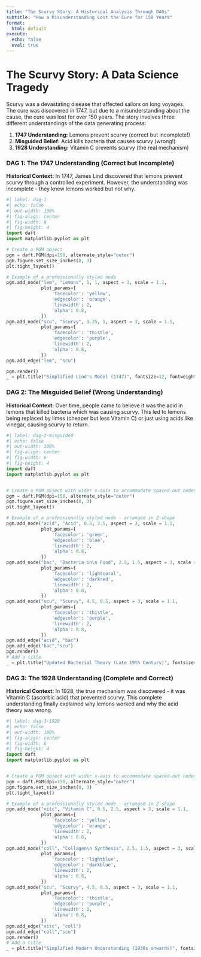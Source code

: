 ```yaml
---
title: "The Scurvy Story: A Historical Analysis Through DAGs"
subtitle: "How a Misunderstanding Lost the Cure for 150 Years"
format:
  html: default
execute:
  echo: false
  eval: true
---
```


# The Scurvy Story: A Data Science Tragedy

Scurvy was a devastating disease that affected sailors on long voyages. The cure was discovered in 1747, but due to a misunderstanding about the cause, the cure was lost for over 150 years. The story involves three different understandings of the data generating process:

1. **1747 Understanding:** Lemons prevent scurvy (correct but incomplete!)
2. **Misguided Belief:** Acid kills bacteria that causes scurvy (wrong!)
3. **1928 Understanding:** Vitamin C prevents scurvy (the real mechanism)

### DAG 1: The 1747 Understanding (Correct but Incomplete)

**Historical Context:** In 1747, James Lind discovered that lemons prevent scurvy through a controlled experiment. However, the understanding was incomplete - they knew lemons worked but not why.
```python
#| label: dag-1
#| echo: false
#| out-width: 100%
#| fig-align: center
#| fig-width: 6
#| fig-height: 4
import daft
import matplotlib.pyplot as plt

# Create a PGM object
pgm = daft.PGM(dpi=150, alternate_style="outer")
pgm.figure.set_size_inches(8, 3)
plt.tight_layout()

# Example of a professionally styled node
pgm.add_node("lem", "Lemons", 1, 1, aspect = 3, scale = 1.1,
             plot_params={
                 'facecolor': 'yellow', 
                 'edgecolor': 'orange', 
                 'linewidth': 2,
                 'alpha': 0.8,
             })
pgm.add_node("scu", "Scurvy", 3.25, 1, aspect = 3, scale = 1.1,
             plot_params={
                 'facecolor': 'thistle', 
                 'edgecolor': 'purple', 
                 'linewidth': 2,
                 'alpha': 0.8,
             })
pgm.add_edge("lem", "scu")

pgm.render()
_ = plt.title("Simplified Lind's Model (1747)", fontsize=12, fontweight='bold', pad=20)
```

### DAG 2: The Misguided Belief (Wrong Understanding)

**Historical Context:** Over time, people came to believe it was the acid in lemons that killed bacteria which was causing scurvy. This led to lemons being replaced by limes (cheaper but less Vitamin C) or just using acids like vinegar, causing scurvy to return.

```python
#| label: dag-2-misguided
#| echo: false
#| out-width: 100%
#| fig-align: center
#| fig-width: 6
#| fig-height: 4
import daft
import matplotlib.pyplot as plt


# Create a PGM object with wider x-axis to accommodate spaced-out nodes
pgm = daft.PGM(dpi=150, alternate_style="outer")
pgm.figure.set_size_inches(8, 3)
plt.tight_layout()

# Example of a professionally styled node - arranged in Z-shape
pgm.add_node("acid", "Acid", 0.5, 2.5, aspect = 3, scale = 1.1,
             plot_params={
                 'facecolor': 'green', 
                 'edgecolor': 'blue', 
                 'linewidth': 2,
                 'alpha': 0.8,
             })
pgm.add_node("bac", "Bacteria in\n Food", 2.5, 1.5, aspect = 3, scale = 1.1,
             plot_params={
                 'facecolor': 'lightcoral', 
                 'edgecolor': 'darkred', 
                 'linewidth': 2,
                 'alpha': 0.8,
             })
pgm.add_node("scu", "Scurvy", 4.5, 0.5, aspect = 3, scale = 1.1,
             plot_params={
                 'facecolor': 'thistle', 
                 'edgecolor': 'purple', 
                 'linewidth': 2,
                 'alpha': 0.8,
             })
pgm.add_edge("acid", "bac")
pgm.add_edge("bac","scu")
pgm.render()
# Add a title
_ = plt.title("Updated Bacterial Theory (Late 19th Century)", fontsize=12, fontweight='bold', pad=20)
```

### DAG 3: The 1928 Understanding (Complete and Correct)

**Historical Context:** In 1928, the true mechanism was discovered - it was Vitamin C (ascorbic acid) that prevented scurvy. This complete understanding finally explained why lemons worked and why the acid theory was wrong.
```python
#| label: dag-3-1928
#| echo: false
#| out-width: 100%
#| fig-align: center
#| fig-width: 6
#| fig-height: 4
import daft
import matplotlib.pyplot as plt


# Create a PGM object with wider x-axis to accommodate spaced-out nodes
pgm = daft.PGM(dpi=150, alternate_style="outer")
pgm.figure.set_size_inches(8, 3)
plt.tight_layout()

# Example of a professionally styled node - arranged in Z-shape
pgm.add_node("vitc", "Vitamin C", 0.5, 2.5, aspect = 3, scale = 1.1,
             plot_params={
                 'facecolor': 'yellow', 
                 'edgecolor': 'orange', 
                 'linewidth': 2,
                 'alpha': 0.8,
             })
pgm.add_node("coll", "Collagen\n Synthesis", 2.5, 1.5, aspect = 3, scale = 1.1,
             plot_params={
                 'facecolor': 'lightblue', 
                 'edgecolor': 'darkblue', 
                 'linewidth': 2,
                 'alpha': 0.8,
             })
pgm.add_node("scu", "Scurvy", 4.5, 0.5, aspect = 3, scale = 1.1,
             plot_params={
                 'facecolor': 'thistle', 
                 'edgecolor': 'purple', 
                 'linewidth': 2,
                 'alpha': 0.8,
             })
pgm.add_edge("vitc", "coll")
pgm.add_edge("coll","scu")
pgm.render()
# Add a title
_ = plt.title("Simplified Modern Understanding (1930s onwards)", fontsize=12, fontweight='bold', pad=20)
```
